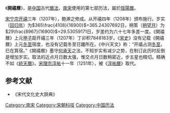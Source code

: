 《'''開禧曆'''》，是[[中国|中国]]古代[[曆法|曆法]]，[[南宋|南宋]]使用的第七部历法，屬於[[陰陽曆|陰陽曆]]。

[[宋宁宗|宋宁宗]][[开禧|开禧]]三年（1207年），鲍澣之修成。从开禧四年（1208年）颁布施行。岁实（[[回归年|回归年]]）为<math>365\frac{4108}{16900}</math>=365.24307692日，朔策（[[朔望月|朔望月]]）为<math>29\frac{8967}{16900}</math>=29.53059171日，岁差约为六十七年多差一度。《開禧曆》上元[[甲子|甲子]]距开禧三年（1207年）丁卯积7848183岁。《[[宋史|宋史]]》没有记载《開禧曆》上元[[冬至|冬至]]宿度，也没有记载冬至日躔所在。《中兴天文》称：“开禧占测[[冬至|冬至]]，巳在箕宿。”《開禧曆》墨守[[何承天|何承天]]之法，不知岁实有减少之势，在制订此历时反倒是增加岁实。取法的近点月日数太强，惟交点月日数稍密近，步五星也精切。精确不如《[[統天曆|統天曆]]》。[[宋理宗|宋理宗]][[淳祐|淳祐]]十一年（1251年），被《[[淳祐曆|淳祐曆]]》取代。
{{歷代中國曆法}}
==参考文献==
* 《宋代文化史大辞典》
[[Category:南宋|Category:南宋]]
[[Category:宋朝科技|Category:宋朝科技]]
[[Category:中国历法|Category:中国历法]]